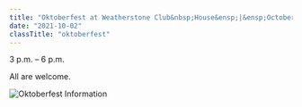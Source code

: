 ```yaml
---
title: "Oktoberfest at Weatherstone Club&nbsp;House&ensp;|&ensp;October 2"
date: "2021-10-02"
classTitle: "oktoberfest"
---
```


3 p.m. – 6 p.m.

All are welcome.

![Oktoberfest Information](../../src/images/OktoberfestInserts3Up-single.jpg)
